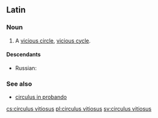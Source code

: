 ==Latin==

===Noun===
{{head|la|noun|head=[[circulus]] [[vitiosus]]}}

# A [[vicious circle]], [[vicious cycle]].

====Descendants====
* Russian: {{l|ru|поро́чный круг}} {{qualifier|calque}}

===See also===
* [[circulus in probando]]

[[cs:circulus vitiosus]]
[[pl:circulus vitiosus]]
[[sv:circulus vitiosus]]